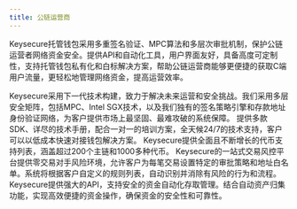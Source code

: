 ```yaml
---
title: 公链运营商
---
```


Keysecure托管钱包采用多重签名验证、MPC算法和多层次审批机制，保护公链运营者网络资金安全。提供API和自动化工具，用户界面友好，具备高度可定制性，支持托管钱包私有化和白标解决方案，帮助公链运营商能够更便捷的获取C端用户流量，更轻松地管理网络资金，提高运营效率。



<Accordion title="企业级安全网络">
Keysecure采用下一代技术构建，致力于解决未来运营和安全挑战。我们采用多层安全矩阵，包括MPC、Intel SGX技术，以及我们独有的签名策略引擎和存款地址身份验证网络，为客户提供市场上最坚固、最难攻破的系统保障。
</Accordion>
<Accordion title="最迅速的部署">
提供多款SDK、详尽的技术手册，配合一对一的培训方案，全天候24/7的技术支持，客户可以以低成本快速对接钱包解决方案。
</Accordion>
<Accordion title="多区块链支持">
Keysecure提供全面且不断增长的代币支持列表，涵盖超过200个主链和1000多种代币。
</Accordion>
<Accordion title="交易策略引擎">
Keysecure的一站式交易风控平台提供零交易对手风险环境，允许客户为每笔交易设置特定的审批策略和地址白名单。系统将根据客户自定义的规则列表，自动识别并消除有风险的行为和流程。
</Accordion>
<Accordion title="高速交易API">
Keysecure提供强大的API，支持安全的资金自动化存取管理。结合自动资产归集功能，实现高效便捷的资金操作，确保资金的安全性和可靠性。
</Accordion>